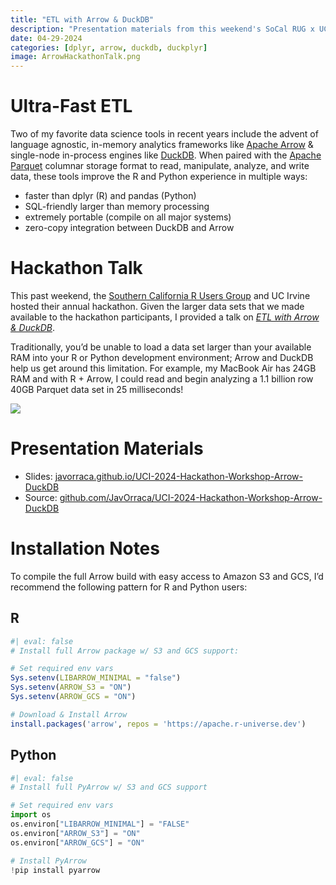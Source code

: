 ```yaml
---
title: "ETL with Arrow & DuckDB"
description: "Presentation materials from this weekend's SoCal RUG x UC Irvine hackathon️"
date: 04-29-2024
categories: [dplyr, arrow, duckdb, duckplyr]
image: ArrowHackathonTalk.png
---
```


# Ultra-Fast ETL

Two of my favorite data science tools in recent years include the advent of language agnostic, in-memory analytics frameworks like [Apache Arrow](https://arrow.apache.org/) & single-node in-process engines like [DuckDB](https://duckdb.org/). When paired with the [Apache Parquet](https://parquet.apache.org/) columnar storage format to read, manipulate, analyze, and write data, these tools improve the R and Python experience in multiple ways:

- faster than dplyr (R) and pandas (Python)
- SQL-friendly larger than memory processing
- extremely portable (compile on all major systems)
- zero-copy integration between DuckDB and Arrow

# Hackathon Talk

This past weekend, the [Southern California R Users Group](https://www.meetup.com/socal-rug/) and UC Irvine hosted their annual hackathon. Given the larger data sets that we made available to the hackathon participants, I provided a talk on [_ETL with Arrow & DuckDB_](https://javorraca.github.io/UCI-2024-Hackathon-Workshop-Arrow-DuckDB).

Traditionally, you'd be unable to load a data set larger than your available RAM into your R or Python development environment; Arrow and DuckDB help us get around this limitation. For example, my MacBook Air has 24GB RAM and with R + Arrow, I could read and begin analyzing a 1.1 billion row 40GB Parquet data set in 25 milliseconds!

![](ArrowHackathonTalk.png)

# Presentation Materials

- Slides: [javorraca.github.io/UCI-2024-Hackathon-Workshop-Arrow-DuckDB](https://javorraca.github.io/UCI-2024-Hackathon-Workshop-Arrow-DuckDB)
- Source: [github.com/JavOrraca/UCI-2024-Hackathon-Workshop-Arrow-DuckDB](https://github.com/JavOrraca/UCI-2024-Hackathon-Workshop-Arrow-DuckDB)

# Installation Notes

To compile the full Arrow build with easy access to Amazon S3 and GCS, I'd recommend the following pattern for R and Python users:

::: {.panel-tabset}

## R

```r
#| eval: false
# Install full Arrow package w/ S3 and GCS support:

# Set required env vars
Sys.setenv(LIBARROW_MINIMAL = "false")
Sys.setenv(ARROW_S3 = "ON")
Sys.setenv(ARROW_GCS = "ON")

# Download & Install Arrow
install.packages('arrow', repos = 'https://apache.r-universe.dev')
```

## Python

```python
#| eval: false
# Install full PyArrow w/ S3 and GCS support

# Set required env vars
import os
os.environ["LIBARROW_MINIMAL"] = "FALSE"
os.environ["ARROW_S3"] = "ON"
os.environ["ARROW_GCS"] = "ON"

# Install PyArrow
!pip install pyarrow
```

:::